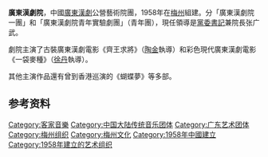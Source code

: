 '''廣東漢劇院'''，中國[[廣東漢劇|廣東漢劇]]公營藝術院團，1958年在[[梅州|梅州]]組建。分「廣東漢劇院一團」和「廣東漢劇院青年實驗劇團」（青年團），現任領導是[[黨委書記|黨委書記]]兼院長张广武。

劇院主演了古裝廣東漢劇電影《齊王求將》（[[陶金_(演员)|陶金]]執導）和彩色現代廣東漢劇電影《一袋麥種》（[[徐丹|徐丹]]執導）。

其他主演作品還有曾到香港巡演的《蝴蝶夢》等多部。

== 参考资料 ==
{{reflist}}

[[Category:客家音樂|Category:客家音樂]]
[[Category:中国大陆传统音乐团体|Category:中国大陆传统音乐团体]]
[[Category:广东艺术团体|Category:广东艺术团体]]
[[Category:梅州组织|Category:梅州组织]]
[[Category:梅州文化|Category:梅州文化]]
[[Category:1958年中國建立|Category:1958年中國建立]]
[[Category:1958年建立的艺术组织|Category:1958年建立的艺术组织]]